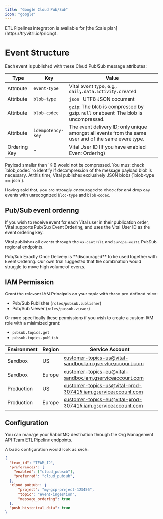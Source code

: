 ```yaml
---
title: "Google Cloud Pub/Sub"
icon: "google"
---
```



<Info>
ETL Pipelines integration is available for [the Scale plan](https://tryvital.io/pricing).
</Info>

# Event Structure

Each event is published with these Cloud Pub/Sub message attributes:

| Type | Key | Value |
| --- | --- | --- |
| Attribute | `event-type` | Vital event type, e.g., `daily.data.activity.created` |
| Attribute | `blob-type` | `json` : UTF8 JSON document |
| Attribute | `blob-codec` | `gzip`: The blob is compressed by gzip. `null` or absent: The blob is uncompressed. |
| Attribute | `idempotency-key` | The event delivery ID; only unique amongst all events from the same user and of the same event type. |
| Ordering Key | - | Vital User ID (If you have enabled Event Ordering) |

<Info>
Payload smaller than 1KiB would not be compressed. You must check `blob_codec` to identify if decompression of
the message payload blob is necessary.
</Info>

<Info>
At this time, Vital publishes exclusively JSON blobs (`blob-type == json`).

Having said that, you are strongly encouraged to check for and drop any events with unrecognized `blob-type` and `blob-codec`.
</Info>

## Pub/Sub event ordering

If you wish to receive event for each Vital user in their publication order, Vital supports Pub/Sub Event Ordering, and uses the Vital User ID as the event ordering key. 

Vital publishes all events through the `us-central1` and `europe-west1` PubSub regional endpoints.

<Warning>
Pub/Sub Exactly Once Delivery is **discouraged** to be used together with Event Ordering. Our own trial suggested that the combination would struggle to move high volume of events.
</Warning>

## IAM Permission

Grant the relevant IAM Principals on your topic with these pre-defined roles:

- Pub/Sub Publisher (`roles/pubsub.publisher`)
- Pub/Sub Viewer (`roles/pubsub.viewer`)

Or more specifically these permissions if you wish to create a custom IAM role with a minimized grant:

- `pubsub.topics.get`
- `pubsub.topics.publish`

| Environment | Region | Service Account |
| ----------- | --- | --- |
| Sandbox     | US | customer-topics-us@vital-sandbox.iam.gserviceaccount.com |
| Sandbox     | Europe | customer-topics-eu@vital-sandbox.iam.gserviceaccount.com |
| Production  | US | customer-topics-us@vital-prod-307415.iam.gserviceaccount.com |
| Production  | Europe | customer-topics-eu@vital-prod-307415.iam.gserviceaccount.com |

## Configuration

<OrgManagementAPI />

You can manage your RabbitMQ destination through the Org Management API
[Team ETL Pipeline](https://docs.tryvital.io/api-reference/org-management/team-etl-pipeline/upsert-team-etl-pipelines) endpoints.

A basic configuration would look as such:

```json
{
  "team_id": "TEAM_ID",
  "preferences": {
    "enabled": ["cloud_pubsub"],
    "preferred": "cloud_pubsub",
  },
  "cloud_pubsub": {
      "project": "my-gcp-project-123456",
      "topic": "event-ingestion",
      "message_ordering": true
  },
  "push_historical_data": true
}
```
